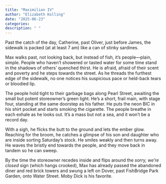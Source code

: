 ```yaml
---
title: "Maximilian IV"
author: "Elizabeth Kolling"
date: "2025-06-23"
categories: 
description: " "
---
```



Past the catch of the day, Catherine, past Oliver, just before James, the sidewalk is packed (at at least 7 am) like a can of stinky sardines. 

Max walks past, not looking back, but instead of fish, it’s people—plain, simple. People who haven’t showered or tasted water for some time stand in the shadows of others’ quenched thirst. He is afraid, afraid of their scent and poverty and he steps towards the street. As he threads the furthest edge of the sidewalk, no one notices his suspicious pace or held-back tears or bloodied lip. 

The people hold tight to their garbage bags along Pearl Street, awaiting the small but potent storeowner’s green light. He’s a short, frail main, with stage four, standing at the same doorstep as his father. He puts the neon BIC in his shirt pocket and starts smoking the cigarette. The people breathe in each exhale as he looks out. It’s a mass but not a sea, and it won’t be a record day.

With a sigh, he flicks the butt to the ground and lets the ember glow. Reaching for the broom, he catches a glimpse of his son and daughter who are inside sorting Saturday’s stock. He smiles weakly and then turns away. He waves the bristly end towards the people, and they move back in tandem so he can sweep. 

By the time the storeowner recedes inside and flips around the *sorry, we’re closed* sign (which hangs crooked), Max has already passed the abandoned diner and red brick towers and swung a left on Dover, past FishBridge Park Garden, onto Water Street. Moby Dick is his favorite. 